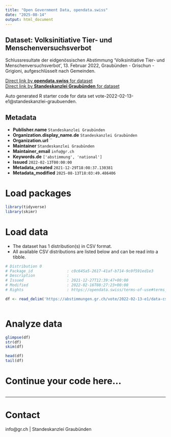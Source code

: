 ```yaml
---
title: "Open Government Data, opendata.swiss"
date: "2025-08-14"
output: html_document
---
```


## Dataset: Volksinitiative Tier- und Menschenversuchsverbot

Schlussresultate der eidgenössischen Abstimmung 'Volksinitiative Tier- und Menschenversuchsverbot', 13. Februar 2022, Graubünden - Grischun - Grigioni, aufgeschlüsselt nach Gemeinden.

[Direct link by **opendata.swiss** for dataset](https://opendata.swiss/de/dataset/volksinitiative-tier-und-menschenversuchsverbot)<br>
[Direct link by **Standeskanzlei Graubünden** for dataset](https://abstimmungen.gr.ch/vote/2022-02-13-e1/data)

Auto generated R starter code for data set vote-2022-02-13-e1@standeskanzlei-graubuenden.

## Metadata

- **Publisher.name** `Standeskanzlei Graubünden`
- **Organization.display_name.de** `Standeskanzlei Graubünden`
- **Organization.url** ``
- **Maintainer** `Standeskanzlei Graubünden`
- **Maintainer_email** `info@gr.ch`
- **Keywords.de** `['abstimmung', 'national']`
- **Issued** `2022-02-13T00:00:00`
- **Metadata_created** `2021-12-29T18:08:37.130381`
- **Metadata_modified** `2025-08-13T18:03:49.486406`


# Load packages

```r

library(tidyverse)
library(skimr)

```

# Load data

-   The dataset has 1 distribution(s) in CSV format.
-   All available CSV distributions are listed below and can be read into a tibble.

```r

# Distribution 0
# Package_id               : c0c645a5-2617-41af-b714-9c0f591ed1e3
# Description              : 
# Issued                   : 2021-12-27T12:39:47+00:00
# Modified                 : 2022-02-16T08:27:23+00:00
# Rights                   : https://opendata.swiss/terms-of-use#terms_by

df <- read_delim('https://abstimmungen.gr.ch/vote/2022-02-13-e1/data-csv')



```

# Analyze data

```r

glimpse(df)
str(df)
skim(df)

head(df)
tail(df)

```

# Continue your code here...

```r

```

------------------------------------------------------------------------

# Contact

info@gr.ch | Standeskanzlei Graubünden
